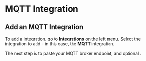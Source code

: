 # MQTT Integration

## Add an MQTT Integration

To add a integration, go to **Integrations** on the left menu. Select the integration to add - in this case, the **MQTT** integration.

The next step is to paste your MQTT broker endpoint, and optional .

